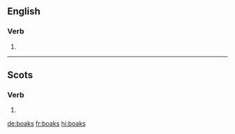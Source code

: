 ==English==

===Verb===
{{head|en|verb form}}

# {{en-third-person singular of|boak}}

----

==Scots==

===Verb===
{{head|sco|verb form}}

# {{sco-third-person singular of|boak}}

[[de:boaks]]
[[fr:boaks]]
[[hi:boaks]]